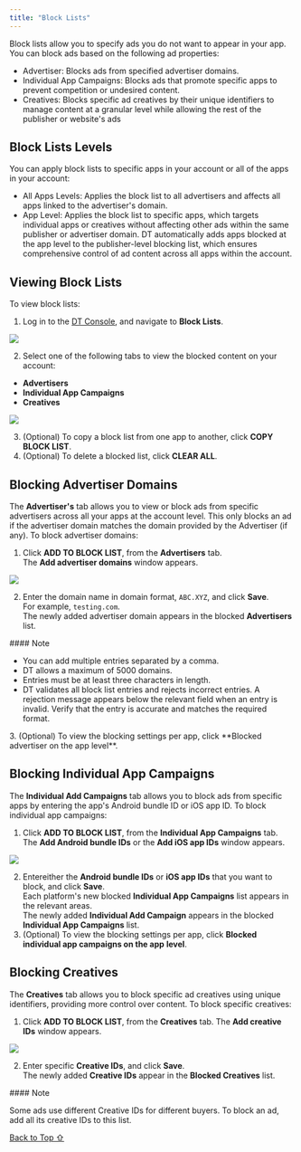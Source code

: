 ```yaml
---
title: "Block Lists"
---
```


Block lists allow you to specify ads you do not want to appear in your app. You can block ads based on the following ad properties:

* Advertiser: Blocks ads from specified advertiser domains.
* Individual App Campaigns: Blocks ads that promote specific apps to prevent competition or undesired content.
* Creatives: Blocks specific ad creatives by their unique identifiers to manage content at a granular level while allowing the rest of the publisher or website's ads

## Block Lists Levels

You can apply block lists to specific apps in your account or all of the apps in your account:

* All Apps Levels: Applies the block list to all advertisers and affects all apps linked to the advertiser's domain.
* App Level: Applies the block list to specific apps, which targets individual apps or creatives without affecting other ads within the same publisher or advertiser domain. DT automatically adds apps blocked at the app level to the publisher-level blocking list, which ensures comprehensive control of ad content across all apps within the account.

## Viewing Block Lists

To view block lists:

1. Log in to the [DT Console](https://console.fyber.com/login), and navigate to **Block Lists**.

<Frame caption="login.jpg">
  <img src="https://developer.digitalturbine.com/hc/article_attachments/17509008717084" />
</Frame>

2. Select one of the following tabs to view the blocked content on your account:

* **Advertisers**
* **Individual App Campaigns**
* **Creatives**

<Frame caption="Block Advertisers.jpg">
  <img src="https://developer.digitalturbine.com/hc/article_attachments/17509008720668" />
</Frame>

3. (Optional) To copy a block list from one app to another, click **COPY BLOCK LIST**.
4. (Optional) To delete a blocked list, click **CLEAR ALL**.

## Blocking Advertiser Domains

The **Advertiser's** tab allows you to view or block ads from specific advertisers across all your apps at the account level. This only blocks an ad if the advertiser domain matches the domain provided by the Advertiser (if any). To block advertiser domains:

1. Click **ADD TO BLOCK LIST**, from the **Advertisers** tab.\
   The **Add advertiser domains** window appears.

<Frame caption="2024-12-08_14-01-55.jpg">
  <img src="https://developer.digitalturbine.com/hc/article_attachments/17509008721692" />
</Frame>

2. Enter the domain name in domain format, `ABC.XYZ`, and click **Save**.\
   For example, `testing.com`.\
   The newly added advertiser domain appears in the blocked **Advertisers** list.

<Note>
#### Note

* You can add multiple entries separated by a comma.
* DT allows a maximum of 5000 domains.
* Entries must be at least three characters in length.
* DT validates all block list entries and rejects incorrect entries. A rejection message appears below the relevant field when an entry is invalid. Verify that the entry is accurate and matches the required format.
</Note>
3. (Optional) To view the blocking settings per app, click **Blocked advertiser on the app level**.

## Blocking Individual App Campaigns

The **Individual Add Campaigns** tab allows you to block ads from specific apps by entering the app's Android bundle ID or iOS app ID. To block individual app campaigns:

1. Click **ADD TO BLOCK LIST**, from the **Individual App Campaigns** tab.\
   The **Add Android bundle IDs** or the **Add iOS app IDs** window appears.

<Frame caption="block campaigns.jpg">
  <img src="https://developer.digitalturbine.com/hc/article_attachments/17509000785692" />
</Frame>

2. Entereither the **Android bundle IDs** or **iOS app IDs** that you want to block, and click **Save**.\
   Each platform's new blocked **Individual App Campaigns** list appears in the relevant areas.\
   The newly added **Individual Add Campaign** appears in the blocked **Individual App Campaigns** list.
3. (Optional) To view the blocking settings per app, click **Blocked individual app campaigns on the app** **level**.

## Blocking Creatives

The **Creatives** tab allows you to block specific ad creatives using unique identifiers, providing more control over content. To block specific creatives:

1. Click **ADD TO BLOCK LIST**, from the **Creatives** tab.
   The **Add creative IDs** window appears.

<Frame caption="block creati.jpg">
  <img src="https://developer.digitalturbine.com/hc/article_attachments/17509000787356" />
</Frame>

2. Enter specific **Creative IDs**, and click **Save**.\
   The newly added **Creative IDs** appear in the **Blocked Creatives** list.
<Note>
#### Note

Some ads use different Creative IDs for different buyers. To block an ad, add all its creative IDs to this list.
</Note>


[Back to Top ⇧](#top)
